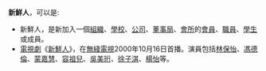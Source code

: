 '''新鮮人'''，可以是:
* 新鮮人，是新加入一個[[组织_(社会学)|組織]]、[[學校|學校]]、[[公司|公司]]、[[董事局|董事局]]、[[會所|會所]]的[[會員|會員]]、[[職員|職員]]、[[學生|學生]]或成員。
* [[電視劇|電視劇]]《[[新鮮人|新鮮人]]》，在[[無綫電視劇集列表|無綫電視]]2000年10月16日首播。演員包括[[林保怡|林保怡]]、[[馮德倫|馮德倫]]、[[蒙嘉慧|蒙嘉慧]]、[[容祖兒|容祖兒]]、[[吳美珩|吳美珩]]、[[徐子淇|徐子淇]]、[[楊怡|楊怡]]等。
{{disambig|Cat=三字消歧义}}